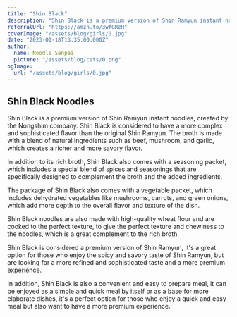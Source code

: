 ```yaml
---
title: "Shin Black"
description: "Shin Black is a premium version of Shin Ramyun instant noodles, created by the Nongshim company. Shin Black is considered to have a more complex and sophisticated flavor than the original Shin Ramyun. The broth is made with a blend of natural ingredients such as beef, mushroom, and garlic, which creates a richer and more savory flavor."
referralUrl: "https://amzn.to/3wfGRzH"
coverImage: "/assets/blog/girls/0.jpg"
date: "2023-01-18T13:35:00.000Z"
author:
  name: Noodle Senpai
  picture: "/assets/blog/cats/0.png"
ogImage:
  url: "/assets/blog/girls/0.jpg"
---
```


## Shin Black Noodles

Shin Black is a premium version of Shin Ramyun instant noodles, created by the Nongshim company. Shin Black is considered to have a more complex and sophisticated flavor than the original Shin Ramyun. The broth is made with a blend of natural ingredients such as beef, mushroom, and garlic, which creates a richer and more savory flavor.

In addition to its rich broth, Shin Black also comes with a seasoning packet, which includes a special blend of spices and seasonings that are specifically designed to complement the broth and the added ingredients.

The package of Shin Black also comes with a vegetable packet, which includes dehydrated vegetables like mushrooms, carrots, and green onions, which add more depth to the overall flavor and texture of the dish.

Shin Black noodles are also made with high-quality wheat flour and are cooked to the perfect texture, to give the perfect texture and chewiness to the noodles, which is a great complement to the rich broth.

Shin Black is considered a premium version of Shin Ramyun, it's a great option for those who enjoy the spicy and savory taste of Shin Ramyun, but are looking for a more refined and sophisticated taste and a more premium experience.

In addition, Shin Black is also a convenient and easy to prepare meal, it can be enjoyed as a simple and quick meal by itself or as a base for more elaborate dishes, it's a perfect option for those who enjoy a quick and easy meal but also want to have a more premium experience.
